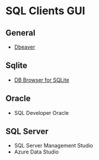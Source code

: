 # SQL Clients GUI


## General

- [Dbeaver](https://dbeaver.io)

## Sqlite

- [DB Browser for SQLite](https://sqlitebrowser.org)
	
## Oracle

- SQL Developer Oracle

## SQL Server

- SQL Server Management Studio
- Azure Data Studio



